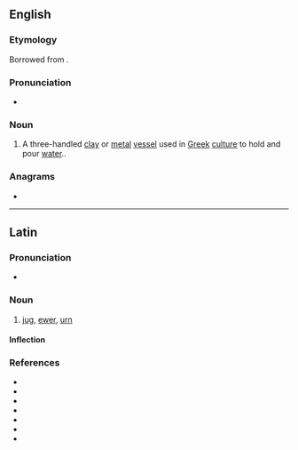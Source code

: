 ==English==
{{wikipedia}}

===Etymology===
Borrowed from {{bor|en|grc|ὑδρία||water jar or water container}}.

===Pronunciation===
* {{IPA|/ˈhaɪdɹeə/|lang=en}}

===Noun===
{{en-noun|s|hydriae|hydriai}}

# A three-handled [[clay]] or [[metal]] [[vessel]] used in [[Greek]] [[culture]] to hold and pour [[water]]..

===Anagrams===
* {{anagrams|en|Riyadh}}

----

==Latin==

===Pronunciation===
* {{la-IPA|hydria}}

===Noun===
{{la-noun|hydria|hydriae|f|first}}

# [[jug]], [[ewer]], [[urn]]

====Inflection====
{{la-decl-1st|hydri}}

===References===
* {{R:L&S}}
* {{R:Elementary Lewis}}
* {{R:du Cange}}
* {{R:Gaffiot}}
* {{R:PersEnc}}
* {{R:Peck}}
* {{R:Smith's Antiquities}}